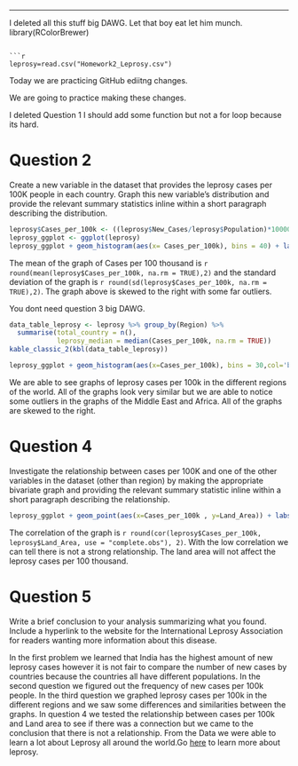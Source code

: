 ---
I deleted all this stuff big DAWG. Let that boy eat let him munch.
library(RColorBrewer)
```

```{r}
leprosy=read.csv("Homework2_Leprosy.csv")

```
Today we are practicing GitHub ediitng changes. 

We are going to practice making these changes. 

I deleted Question 1
I should add some function but not a for loop because its hard. 

# **Question 2**

Create a new variable in the dataset that provides the leprosy cases per 100K people in each country. Graph this new variable’s distribution and provide the relevant summary statistics inline within a short paragraph describing the distribution.

```{r}
leprosy$Cases_per_100k <- ((leprosy$New_Cases/leprosy$Population)*100000)
leprosy_ggplot <- ggplot(leprosy)
leprosy_ggplot + geom_histogram(aes(x= Cases_per_100k), bins = 40) + labs( title = 'Leprosy Cases per 100k', x='Cases per 100k', y='Frequency')

```

The mean of the graph of Cases per 100 thousand is `r round(mean(leprosy$Cases_per_100k, na.rm = TRUE),2)` and the standard deviation of the graph is `r round(sd(leprosy$Cases_per_100k, na.rm = TRUE),2)`. The graph above is skewed to the right with some far outliers.

You dont need question 3 big DAWG.
```{r}
data_table_leprosy <- leprosy %>% group_by(Region) %>% 
  summarise(total_country = n(),
            leprosy_median = median(Cases_per_100k, na.rm = TRUE))
kable_classic_2(kbl(data_table_leprosy))

leprosy_ggplot + geom_histogram(aes(x=Cases_per_100k), bins = 30,col='black',fill='dark red')  + labs(title='Leprosy Cases by Region',x='Leprosy Cases per 100k',y='Frequency') + theme(legend.position='bottom') + scale_fill_brewer(type='qual',palette=2) + facet_wrap(~Region)

```

We are able to see graphs of leprosy cases per 100k in the different regions of the world. All of the graphs look very similar but we are able to notice some outliers in the graphs of the Middle East and Africa. All of the graphs are skewed to the right.

# **Question 4**

Investigate the relationship between cases per 100K and one of the other variables in the dataset (other than region) by making the appropriate bivariate graph and providing the relevant summary statistic inline within a short paragraph describing the relationship.

```{r}
leprosy_ggplot + geom_point(aes(x=Cases_per_100k , y=Land_Area)) + labs(title='Relationship of Leprosy cases vs Land area', x='Leprosy Cases (per 100k) ', y='Land Area')

```

The correlation of the graph is `r round(cor(leprosy$Cases_per_100k, leprosy$Land_Area, use = "complete.obs"), 2)`. With the low correlation we can tell there is not a strong relationship. The land area will not affect the leprosy cases per 100 thousand.

# **Question 5**

Write a brief conclusion to your analysis summarizing what you found. Include a hyperlink to the website for the International Leprosy Association for readers wanting more information about this disease.

In the first problem we learned that India has the highest amount of new leprosy cases however it is not fair to compare the number of new cases by countries because the countries all have different populations. In the second question we figured out the frequency of new cases per 100k people. In the third question we graphed leprosy cases per 100k in the different regions and we saw some differences and similarities between the graphs. In question 4 we tested the relationship between cases per 100k and Land area to see if there was a connection but we came to the conclusion that there is not a relationship. From the Data we were able to learn a lot about Leprosy all around the world.Go [here](https://leprosyhistory.org/) to learn more about leprosy.

```{r}

```
